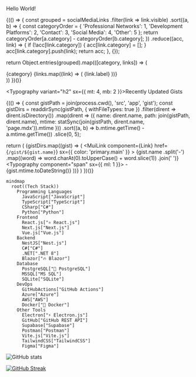 
<Typography variant="h1" gutterBottom>Hello World!</Typography>

{(() => {
const grouped = socialMediaLinks
.filter(link => link.visible)
.sort((a, b) => {
const categoryOrder = {
'Professional Networks': 1,
'Development Platforms': 2,
'Contact': 3,
'Social Media': 4,
'Other': 5
};
return categoryOrder[a.category] - categoryOrder[b.category];
})
.reduce((acc, link) => {
if (!acc[link.category]) {
acc[link.category] = [];
}
acc[link.category].push(link);
return acc;
}, {});

return Object.entries(grouped).map(([category, links]) => (
  <div key={category}>
    <Typography variant="h6" sx={{ mt: 2, mb: 1 }}>{category}</Typography>
    <List>
      {links.map((link) => (
        <ListItem key={link.link.toString()}>
          <MuiLink
            component={Link}
            href={link.link.toString()}
            target="_blank"
            sx={{
              display: 'flex',
              alignItems: 'center',
              color: 'primary.main',
              '&:hover': {
                '& .MuiSvgIcon-root': {
                  opacity: 1
                }
              }
            }}
          >
            {link.label}
            <OpenInNewIcon 
              sx={{ 
                ml: 0.5, 
                fontSize: '1rem',
                opacity: 0,
                transition: 'opacity 0.2s'
              }} 
            />
          </MuiLink>
        </ListItem>
      ))}
    </List>
  </div>
))
})()}

<Typography variant="h2" sx={{ mt: 4, mb: 2 }}>Recently Updated Gists</Typography>

{(() => {
const gistPath = join(process.cwd(), 'src', 'app', 'gist');
const gistDirs = readdirSync(gistPath, { withFileTypes: true })
.filter(dirent => dirent.isDirectory())
.map(dirent => ({
name: dirent.name,
path: join(gistPath, dirent.name),
mtime: statSync(join(gistPath, dirent.name, 'page.mdx')).mtime
}))
.sort((a, b) => b.mtime.getTime() - a.mtime.getTime())
.slice(0, 5);

return (
  <List>
    {gistDirs.map((gist) => (
      <ListItem key={gist.name}>
        <MuiLink
          component={Link}
          href={`/gist/${gist.name}`}
          sx={{ color: 'primary.main' }}
        >
          {gist.name
            .split('-')
            .map((word) => word.charAt(0).toUpperCase() + word.slice(1))
            .join(' ')}
        </MuiLink>
        <Typography component="span" sx={{ ml: 1 }}>
          - {gist.mtime.toDateString()}
        </Typography>
      </ListItem>
    ))}
  </List>
)
})()}

```mermaid
mindmap
  root((Tech Stack))
    Programming Languages
      JavaScript["JavaScript"]
      TypeScript["TypeScript"]
      CSharp["C#"]
      Python["Python"]
    Frontend
      React.js["⚛️ React.js"]
      Next.js["Next.js"]
      Vue.js["Vue.js"]
    Backend
      NestJS["Nest.js"]
      C#["C#"]
      .NET[".NET 8"]
      Blazor["🔥 Blazor"]
    Database
      PostgreSQL["🐘 PostgreSQL"]
      MSSQL["MS SQL"]
      SQLite["SQLite"]
    DevOps
      GitHubActions["GitHub Actions"]
      Azure["Azure"]
      AWS["AWS"]
      Docker["🐳 Docker"]
    Other Tools
      Electron["⚡ Electron.js"]
      GitHub["GitHub REST API"]
      Supabase["Supabase"]
      Postman["Postman"]
      Vite.js["Vite.js"]
      TailwindCSS["TailwindCSS"]
      Figma["Figma"]
```

![GitHub stats](https://github-readme-stats.vercel.app/api?username=sametcn99&show_icons=true&theme=dark)

[![GitHub Streak](https://github-readme-streak-stats.herokuapp.com?user=sametcn99&theme=dark&hide_border=true&border_radius=6&date_format=M%20j%5B%2C%20Y%5D)](https://git.io/streak-stats)
